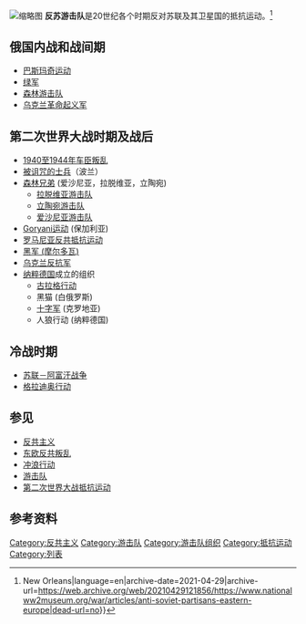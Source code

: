 [[File:Tarzan_Zelazny_Sokol_Krzewina_(VI-1947).jpg|缩略图]]
'''反苏游击队'''是20世纪各个时期反对苏联及其卫星国的抵抗运动。<ref>{{Cite web|title=Anti-Soviet Partisans in Eastern Europe|url=https://www.nationalww2museum.org/war/articles/anti-soviet-partisans-eastern-europe|accessdate=2021-04-12|work=The National WWII Museum {{!}} New Orleans|language=en|archive-date=2021-04-29|archive-url=https://web.archive.org/web/20210429121856/https://www.nationalww2museum.org/war/articles/anti-soviet-partisans-eastern-europe|dead-url=no}}</ref>
{{東方集團}}
== 俄国内战和战间期 ==

* [[巴斯玛奇运动|巴斯玛奇运动]]
* [[綠軍|绿军]]
* [[Forest_Guerrillas|森林游击队]]
* [[乌克兰革命起义军|乌克兰革命起义军]]

== 第二次世界大战时期及战后 ==

* [[1940至1944年车臣叛乱|1940至1944年车臣叛乱]]
* [[被诅咒的士兵|被诅咒的士兵]]（波兰）
* [[森林兄弟|森林兄弟]] (爱沙尼亚，拉脱维亚，立陶宛)
** [[拉脱维亚游击队|拉脱维亚游击队]]
** [[立陶宛游击队|立陶宛游击队]]
** [[Estonian_partisans|爱沙尼亚游击队]]
* [[Goryani|Goryani运动]] (保加利亚)
* [[罗马尼亚反共抵抗运动|罗马尼亚反共抵抗运动]]
* [[黑军_(摩尔多瓦)|黑军 (摩尔多瓦)]]
* [[烏克蘭反抗軍|乌克兰反抗军]]
* [[納粹德國|纳粹德国]]成立的组织
** [[古拉格行动|古拉格行动]]
** 黑猫 (白俄罗斯)
** [[十字军_(游击队)|十字军]] (克罗地亚)
** 人狼行动 (纳粹德国)

== 冷战时期 ==

* [[苏联－阿富汗战争|苏联－阿富汗战争]]
* [[格拉迪奥行动|格拉迪奥行动]]

== 参见 ==

* [[反共主義|反共主义]]
* [[东欧反共叛乱|东欧反共叛乱]]
* [[冲浪行动|冲浪行动]]
* [[游击队|游击队]]
* [[第二次世界大战抵抗运动|第二次世界大战抵抗运动]]

== 参考资料 ==
{{reflist}}
[[Category:反共主义|Category:反共主义]]
[[Category:游击队|Category:游击队]]
[[Category:游击队组织|Category:游击队组织]]
[[Category:抵抗运动|Category:抵抗运动]]
[[Category:列表|Category:列表]]